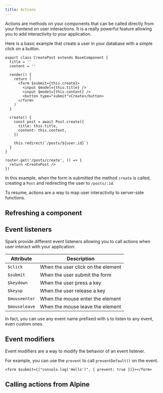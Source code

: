 ```yaml
---
title: Actions
---
```


Actions are methods on your components that can be called directly from your frontend on user interactions.
It is a really powerful feature allowing you to add interactivity to your application.

Here is a basic example that create a user in your database with a simple click on a button.

```tsx
export class CreatePost extends BaseComponent {
  title = ''
  content = ''

  render() {
    return (
      <form $submit={this.create}>
        <input $model={this.title} />
        <input $model={this.content} />
        <button type="submit">Create</button>
      </form>
    )
  }

  create() {
    const post = await Post.create({
      title: this.title,
      content: this.content,
    })

    this.redirect(`/posts/${user.id}`)
  }
}
```

```tsx
router.get('/posts/create', () => {
  return <CreatePost />
})
```

In this example, when the form is submitted the method `create` is called, creating a `Post` and redirecting the user to `/posts/:id`.

To resume, actions are a way to map user interactivity to server-side functions.

## Refreshing a component

## Event listeners

Spark provide different event listeners allowing you to call actions when user interact with your application:

| Attribute     | Description                        |
| ------------- | ---------------------------------- |
| `$click`      | When the user click on the element |
| `$submit`     | When the user submit the form      |
| `$keydown`    | When the user press a key          |
| `$keyup`      | When the user release a key        |
| `$mouseenter` | When the mouse enter the element   |
| `$mouseleave` | When the mouse leave the element   |

In fact, you can use any event name prefixed with `$` to listen to any event, even custom ones.

## Event modifiers

Event modifiers are a way to modify the behavior of an event listener.

For example, you can use the `prevent` to call `preventDefault()` on the event.

```tsx
<form $submit={["console.log('Hello')", { prevent: true }]}></form>
```

<AutoTypeTable
  path="../packages/spark/spark/src/jsx/types/alpine.ts"
  name="AlpineEventGlobalOptions"
/>

## Calling actions from Alpine
